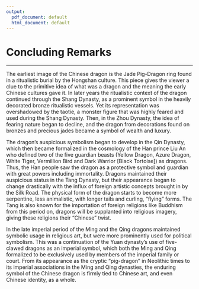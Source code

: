 ```yaml
---
output:
  pdf_document: default
  html_document: default
---
```


# Concluding Remarks {-#conclusion}

---

The earliest image of the Chinese dragon is the Jade Pig-Dragon ring found in a ritualistic burial by the Hongshan culture. This piece gives the viewer a clue to the primitive idea of what was a dragon and the meaning the early Chinese cultures gave it. In later years the ritualistic context of the dragon continued through the Shang Dynasty, as a prominent symbol in the heavily decorated bronze ritualistic vessels. Yet its representation was overshadowed by the taotie, a monster figure that was highly feared and used during the Shang Dynasty. Then, in the Zhou Dynasty, the idea of fearing nature began to decline, and the dragon from decorations found on bronzes and precious jades became a symbol of wealth and luxury.

The dragon’s auspicious symbolism began to develop in the Qin Dynasty, which then became formalized in the cosmology of the Han prince Liu An who defined two of the five guardian beasts (Yellow Dragon, Azure Dragon, White Tiger, Vermillion Bird and Dark Warrior [Black Tortoise]) as dragons. Thus, the Han people saw the dragon as a protective symbol and guardian with great powers including immortality. Dragons maintained their auspicious status in the Tang Dynasty, but their appearance began to change drastically with the influx of foreign artistic concepts brought in by the Silk Road. The physical form of the dragon starts to become more serpentine, less animalistic, with longer tails and curling, “flying” forms. The Tang is also known for the importation of foreign religions like Buddhism from this period on, dragons will be supplanted into religious imagery, giving these religions their “Chinese” twist. 

In the late imperial period of the Ming and the Qing dragons maintained symbolic usage in religious art, but were more prominently used for political symbolism. This was a continuation of the Yuan dynasty’s use of five-clawed dragons as an imperial symbol, which both the Ming and Qing formalized to be exclusively used by members of the imperial family or court. From its appearance as the cryptic “pig-dragon” in Neolithic times to its imperial associations in the Ming and Qing dynasties, the enduring symbol of the Chinese dragon is firmly tied to Chinese art, and even Chinese identity, as a whole.
